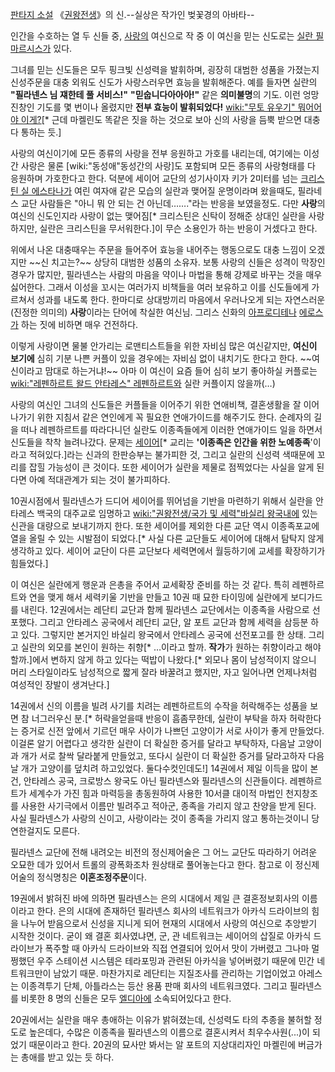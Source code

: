 [[판타지 소설]] 《[[권왕전생]]》의 신.--실상은 작가인 벚꽃경의 아바타--

인간을 수호하는 열 두 신들 중, [[사랑]]의 여신으로 작 중 이 여신을 믿는 신도로는 [[실란 필 마르시스]]가 있다.

그녀를 믿는 신도들은 모두 핑크빛 신성력을 발휘하며, 굉장히 대범한 성품을 가졌는지 신성주문을 대충 외워도 신도가 사랑스러우면 효능을 발휘해준다. 예를 들자면 실란의 '''"필라넨스 님 쟤한테 풀 서비스!"''' '''"믿숩니다아아아!"''' 같은 '''의미불명'''의 기도. 이런 엉망진창인 기도를 몇 번이나 올렸지만 '''전부 효능이 발휘되었다!''' [[wiki:"무토 유우기" 뭐어어야 이게?]][* 근데 마켈린도 똑같은 짓을 하는 것으로 보아 신의 사랑을 듬뿍 받으면 대충 다 통하는 듯.]

사랑의 여신이기에 모든 종류의 사랑을 전부 응원하고 가호를 내리는데, 여기에는 이성간 사랑은 물론 [wiki:"동성애"동성간의 사랑]도 포함되며 모든 종류의 사랑형태를 다 응원하며 가호한다고 한다. 덕분에 세이어 교단의 성기사이자 키가 2미터를 넘는 [[크리스틴 실 에스타나]]가 여린 여자애 같은 모습의 실란과 맺어질 운명이라며 왔을때도, 필라네스 교단 사람들은 "아니 뭐 안 되는 건 아닌데……."라는 반응을 보였을정도. 다만  '''사랑'''의 여신의 신도인지라 사랑이 없는 맺어짐[* 크리스틴은 신탁이 정해준 상대인 실란을 사랑하지만, 실란은 크리스틴을 무서워한다.]이 무슨 소용인가 하는 반응이 거셌다고 한다.

위에서 나온 대충때우는 주문을 들어주어 효능을 내어주는 행동으로도 대충 느낌이 오겠지만 ~~신 치고는?~~ 상당히 대범한 성품의 소유자. 보통 사랑의 신들은 성격이 막장인 경우가 많지만, 필라넨스는 사람의 마음을 약이나 마법을 통해 강제로 바꾸는 것을 매우 싫어한다. 그래서 이성을 꼬시는 여러가지 비책들을 여러 보유하고 이를 신도들에게 가르쳐서 성과를 내도록 한다. 한마디로 상대방끼리 마음에서 우러나오게 되는 자연스러운 (진정한 의미의) '''사랑'''이라는 단어에 착실한 여신님. 그리스 신화의 [[아프로디테]]나 [[에로스]]가 하는 짓에 비하면 매우 건전하다.

이렇게 사랑이면 물불 안가리는 로맨티스트들을 위한 자비심 많은 여신같지만, '''여신이 보기에''' 심히 기분 나쁜 커플이 있을 경우에는 자비심 없이 내치기도 한다고 한다. ~~여신이라고 맘대로 하는거냐!~~ 아마 이 여신이 요즘 들어 심히 보기 좋아하실 커플로는 [[wiki:"레펜하르트 왈드 안타레스" 레펜하르트]]와 실란 커플이지 않을까(…)

사랑의 여신인 그녀의 신도들은 커플들을 이어주기 위한 연애비책, 결혼생활을 잘 이어나가기 위한 지침서 같은 연인에게 꼭 필요한 연애가이드를 해주기도 한다. 순례자의 길을 떠나 레펜하르트를 따라다니던 실란도 이종족들에게 이러한 연애가이드 일을 하면서 신도들을 착착 늘려나갔다. 문제는 [[세이어]][* 교리는 ''''이종족은 인간을 위한 노예종족''''이라고 적혀있다.]라는 신과의 한판승부는 불가피한 것, 그리고 실란의 신성력 색때문에 꼬리를 잡힐 가능성이 큰 것이다. 또한 세이어가 실란을 제물로 점찍었다는 사실을 알게 된다면 아예 적대관계가 되는 것이 불가피하다.

10권시점에서 필라넨스가 드디어 세이어를 뛰어넘을 기반을 마련하기 위해서 실란을 안타레스 백국의 대주교로 임명하고 [[wiki:"권왕전생/국가 및 세력"바실리 왕국]]내에 있는 신관을 대량으로 보내기까지 한다. 또한 세이어를 제외한 다른 교단 역시 이종족포교에 열을 올릴 수 있는 시발점이 되었다.[* 사실 다른 교단들도 세이어에 대해서 탐탁지 않게 생각하고 있다. 세이어 교단이 다른 교단보다 세력면에서 월등하기에 교세를 확장하기가 힘들었다.] 

이 여신은 실란에게 행운과 은총을 주어서 교세확장 준비를 하는 것 같다. 특히 레펜하르트와 연을 맺게 해서 세력키울 기반을 만들고 10권 때 묘한 타이밍에 실란에게 보디가드를 내린다. 12권에서는 레단티 교단과 함께 필라넨스 교단에서는 이종족을 사람으로 선포했다. 그리고 안타레스 공국에서 레단티 교단, 알 포트 교단과 함께 세력을 삼등분 하고 있다. 그렇지만 본거지인 바실리 왕국에서 안타레스 공국에 선전포고를 한 상태. 그리고 실란의 외모를 본인이 원하는 취향[* …이라고 할까. '''작가'''가 원하는 취향이라고 해야할까.]에서 변하지 않게 하고 있다는 떡밥이 나왔다.[* 외모나 몸이 남성적이지 않으니 머리 스타일이라도 남성적으로 짧게 잘라 바꿀려고 했지만, 자고 일어나면 언제나처럼 여성적인 장발이 생겨난다.]

14권에서 신의 이름을 빌려 사기를 치려는 레펜하르트의 수작을 허락해주는 성품을 보면 참 너그러우신 분.[* 허락을얻을때 반응이 흠좀무한데, 실란이 부탁을 하자 허락한다는 증거로 신전 앞에서 기르던 매우 사이가 나쁘던 고양이가 서로 사이가 좋게 만들었다. 이걸론 알기 어렵다고 생각한 실란이 더 확실한 증거를 달라고 부탁하자, 다음날 고양이과 개가 서로 찰싹 달라붙게 만들었고, 또다시 실란이 더 확실한 증거를 달라고하자 다음날 개가 고양이를 덮치려 하고있었다. 둘다수컷인데도!] 14권에서 제일 이득을 많이 본건, 안타레스 공국, 크로방스 왕국도 아닌 필라넨스와 필라넨스의 신관들이다. 레펜하르트가 세계수가 가진 힘과 마력등을 총동원하여 사용한 10서클 대이적 마법인 천지창조를 사용한 사기극에서 이름만 빌려주고 적아군, 종족을 가리지 않고 찬양을 받게 된다. 사실 필라넨스가 사랑의 신이고, 사랑이라는 것이 종족을 가리지 않고 통하는것이니 당연한걸지도 모른다.

필라넨스 교단에 전해 내려오는 비전의 정신제어술은 그 어느 교단도 따라하기 어려운 오묘한 데가 있어서 트롤의 광폭화조차 원상태로 풀어놓는다고 한다. 참고로 이 정신제어술의 정식명칭은 '''이혼조정주문'''이다.

19권에서 밝혀진 바에 의하면 필라넨스는 은의 시대에서 제일 큰 결혼정보회사의 이름이라고 한다. 은의 시대에 존재하던 필라넨스 회사의 네트워크가 아카식 드라이브의 힘을 나누어 받음으로서 신성을 지니게 되어 현재의 시대에서 사랑의 여신으로 추앙받기 시작한 것이다. 굳이 왜 결혼 회사였냐면, 군, 관 네트워크는 세이어의 삽질로 아카식 드라이브가 폭주할 때 아카식 드라이브와 직접 연결되어 있어서 맛이 가버렸고 그나마 멀쩡했던 우주 스테이션 시스템은 테라포밍과 관련된 아카식을 넣어버렸기 때문에 민간 네트워크만이 남았기 때문. 마찬가지로 레단티는 지질조사를 관리하는 기업이었고 아레스는 이종격투기 단체, 아틀라스는 등산 용품 판매 회사의 네트워크였다. 그리고 필라넨스를 비롯한 8 명의 신들은 모두 [[엘디아]]에 소속되어있다고 한다.

20권에서는 실란을 매우 총애하는 이유가 밝혀졌는데, 신성력도 타의 추종을 불허할 정도로 높은데다, 수많은 이종족을 필라넨스의 이름으로 결혼시켜서 최우수사원(...)이 되었기 때문이라고 한다. 20권의 묘사만 봐서는 알 포트의 지상대리자인 마켈린에 버금가는 총애를 받고 있는 듯 하다.
